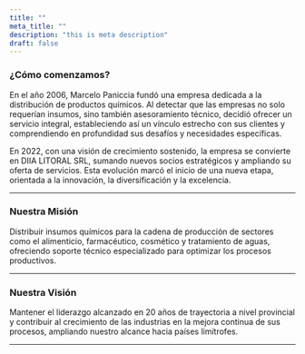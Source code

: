 ```yaml
---
title: ""
meta_title: ""
description: "this is meta description"
draft: false
---
```


### ¿Cómo comenzamos?

En el año 2006, Marcelo Paniccia fundó una empresa dedicada a la distribución de productos químicos. Al detectar que las empresas no solo requerían insumos, sino también asesoramiento técnico, decidió ofrecer un servicio integral, estableciendo así un vínculo estrecho con sus clientes y comprendiendo en profundidad sus desafíos y necesidades específicas.

En 2022, con una visión de crecimiento sostenido, la empresa se convierte en DIIA LITORAL SRL, sumando nuevos socios estratégicos y ampliando su oferta de servicios. Esta evolución marcó el inicio de una nueva etapa, orientada a la innovación, la diversificación y la excelencia.

---

### Nuestra Misión

Distribuir insumos químicos para la cadena de producción de sectores como el alimenticio, farmacéutico, cosmético y tratamiento de aguas, ofreciendo soporte técnico especializado para optimizar los procesos productivos.

---

### Nuestra Visión

Mantener el liderazgo alcanzado en 20 años de trayectoria a nivel provincial y contribuir al crecimiento de las industrias en la mejora continua de sus procesos, ampliando nuestro alcance hacia países limítrofes.

---




